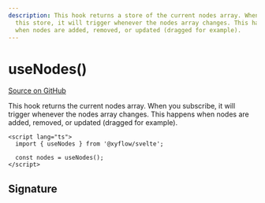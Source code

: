 ```yaml
---
description: This hook returns a store of the current nodes array. When you subscribe to
  this store, it will trigger whenever the nodes array changes. This happens
  when nodes are added, removed, or updated (dragged for example).
---
```


# useNodes()

[Source on GitHub](https://github.com/xyflow/xyflow/blob/main/packages/svelte/src/lib/hooks/useNodesEdges.ts/#L3)

This hook returns the current nodes array. When you subscribe, it will trigger whenever the nodes array changes. This happens when nodes are added, removed, or updated (dragged for example).

```svelte
<script lang="ts">
  import { useNodes } from '@xyflow/svelte';

  const nodes = useNodes();
</script>
```

## Signature

<APIDocs functionName="useNodes" />
